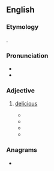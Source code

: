 ==English==

===Etymology===
{{clipping|en|delicious}}.

===Pronunciation===
* {{audio|En-au-delish.ogg|Audio (AU)|lang=en}}
* {{rhymes|ɪʃ|lang=en}}

===Adjective===
{{en-adj}}

# {{lb|en|slang}} [[delicious]]
#* {{quote-text|lang=en|year=2007|author=David Else|title=England|page=144|passage=Tom Aikens is the name of the notorious kitchen firebrand who runs this wonderful modern European restaurant where the setting is handsome and the food '''delish'''.}}
#* {{quote-text|lang=en|year=2000|author=Kathryn Glasgow Stern|title=Another Song about the King: A Novel|page=262|passage="Ummm. Sounds '''delish'''." I don't know what to say; this is what comes out. "Yes, '''delish'''."}}
#* {{quote-text|lang=en|year=1997|author=James Grippando|title=The Informant|page=239|passage='''Delish'''! I tried some crackers loaded with cheese and pâté. Double '''delish'''!}}
#* {{quote-text|lang=en|year=1956|author=Julian Maclaren-Ross|title=The Funny Bone|page=36|passage=Not that I want to rush you, but that'd be simply '''delish'''!}}

===Anagrams===
* {{anagrams|en|a=dehils|Diehls|Shield|hidels|hidles|hields|ledish|sheild|shield}}